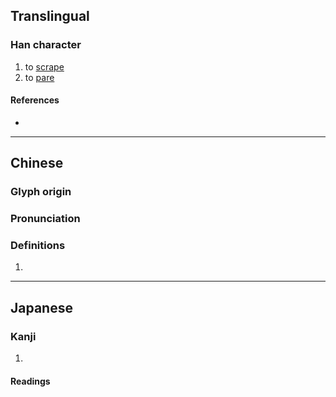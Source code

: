 {{character info}}
==Translingual==

===Han character===
{{Han char|rn=18|rad=刀|as=05|sn=7|four=72700|canj=RPLN|ids=⿰民刂}}

# to [[scrape]]
# to [[pare]]

====References====
* {{Han ref|kx=0138.060|dkj=01918|dj=0311.070|hdz=10331.070|uh=5221|ud=21025|bh=CA6E|bd=51822}}

----

==Chinese==
{{zh-forms}}

===Glyph origin===
{{Han etym}}

===Pronunciation===
{{zh-pron
|m=mǐn
|c=man5
|mn=bín
|mc=y
|oc=y
|cat=v
}}

===Definitions===
{{zh-hanzi}}

# {{rfdef|zh}}

----

==Japanese==

===Kanji===
{{ja-kanji|grade=|rs=刀05}}

# {{rfdef|ja|sort=刀05}}

====Readings====
{{ja-readings|on=びん,みん|kun=けずる}}